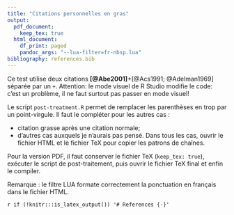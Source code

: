 ```yaml
---
title: "Citations personnelles en gras"
output:
  pdf_document:
    keep_tex: true
  html_document:
    df_print: paged
    pandoc_args: "--lua-filter=fr-nbsp.lua"
bibliography: references.bib
---
```


Ce test utilise deux citations **[@Abe2001]**+[@Acs1991; @Adelman1969] séparée par un `+`.
Attention: le mode visuel de R Studio modifie le code: c'est un problème, il ne faut surtout pas passer en mode visuel!

Le script `post-treatment.R` permet de remplacer les parenthèses en trop par un point-virgule.
Il faut le compléter pour les autres cas :

- citation grasse après une citation normale;
- d'autres cas auxquels je n'aurais pas pensé.
Dans tous les cas, ouvrir le fichier HTML et le fichier TeX pour copier les patrons de chaînes.

Pour la version PDF, il faut conserver le fichier TeX (`keep_tex: true`), exécuter le script de post-traitement, puis ouvrir le fichier TeX final et enfin le compiler.

Remarque : le filtre LUA formate correctement la ponctuation en français dans le fichier HTML.

`r if (!knitr:::is_latex_output()) '# References {-}'`
